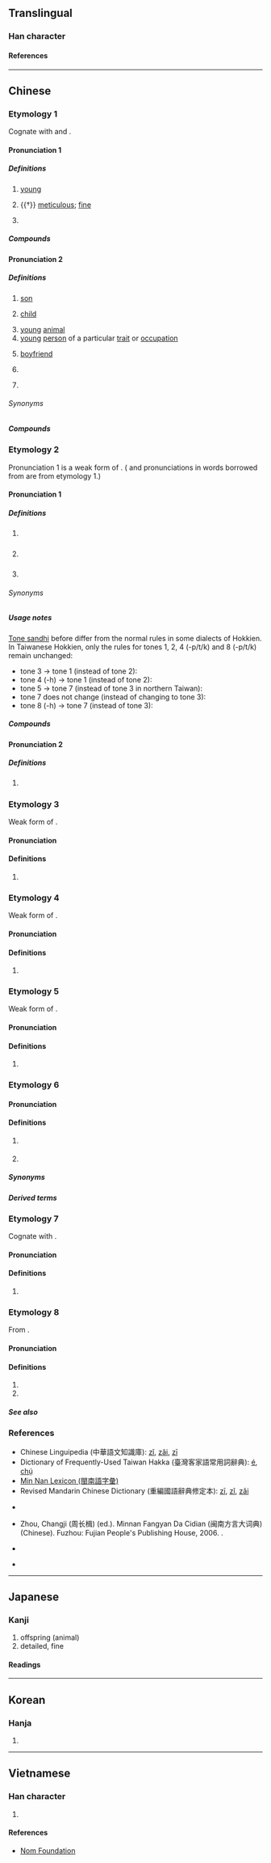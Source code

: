 {{character info/new}}
==Translingual==

===Han character===
{{Han char|rn=9|rad=人|as=03|sn=5|four=27247|canj=OND|ids=⿰亻子}}

====References====
{{Han ref|kx=0092.060|dkj=00367|dj=0195.090|hdz=10115.050|uh=4ED4}}

----

==Chinese==

===Etymology 1===
Cognate with {{och-l|子}} and {{och-l|崽}}.
{{rfv-etym|zh}} <!-- Are all the definitions below of the same etymology? -->

====Pronunciation 1====
{{zh-forms}}
{{zh-pron
|m=zǐ
|c=zi2
|h=pfs=chṳ́
|mn=xm,zz,tw:chú/qz:chír
|w=
|mc=2
|oc=2
|ma=
|cat=a,n
}}

=====Definitions=====
{{zh-hanzi}}

# {{lb|zh|domesticated animals or fowls}} [[young]]
#: {{zh-x|仔雞|chick}}
#: {{zh-alt-inline|子}}
# {{†}} [[meticulous]]; [[fine]]
#: {{zh-x|仔細|careful; meticulous}}
# {{lb|zh|Taiwan}} {{zh-alt-form|籽|seed}}
#: {{zh-x|菜仔 油|rape'''seed''' oil}}

=====Compounds=====
{{zh-der|仔細|仔密}}

====Pronunciation 2====
{{zh-forms|alt=崽}}
{{zh-pron
|m=zǎi
|c=zai2
|c-t=doi2
|h=gd=zai3
|mn=
|w=
|mc=
|oc=
|ma=
|cat=n,suf
}}

=====Definitions=====
{{zh-hanzi}} {{tlb|zh|regional|chiefly|Cantonese|Hakka}}

# [[son]] {{zh-mw|個|c:粒}}
#: {{zh-x|你 個 仔 真係 好 乖。|Your '''son''' is very well-behaved.|C}}
# [[child]]
#: {{zh-x|男仔|boy|C}}
#: {{zh-x|女{neoi5}仔|girl|C}}
# [[young]] [[animal]]
# [[young]] [[person]] of a particular [[trait]] or [[occupation]] {{zh-mw|個}}
#: {{zh-x|肥仔|[[fatty]]|C}}
#: {{zh-x|打{daa2}工仔|young worker|C}}
# {{lb|zh|slang}} [[boyfriend]] {{zh-mw|c:條}}
# {{non-gloss definition|a diminutive suffix}}
#: {{zh-x|凳仔|small stool|C}}
#: {{zh-x|叔仔|brother-in-law (husband's younger brother)|C}}
# {{non-gloss definition|a suffix for single-syllable nouns}}
#: {{zh-x|雀仔|a birdie|C}}

======Synonyms======
{{zh-dial|兒子}}

=====Compounds=====
{{zh-der|仔女|雀仔|男仔|女仔|傻仔|牛仔|肥仔|打仔|豬仔|狗仔|襪仔:mat6 zai2|二五仔|仔牛肉|大圈仔|反骨仔|阿六仔|仔大仔世界}}

===Etymology 2===
{{zh-forms|alt=囝,兒,啊-after name or title,也-after name or title}}
Pronunciation 1 is a weak form of {{zh-l|囝|tr=kiáⁿ, káⁿ}}. ({{etyl|cmn|-}} and {{etyl|yue|-}} pronunciations in words borrowed from {{etyl|nan|-}} are from etymology 1.)

====Pronunciation 1====
{{zh-pron
|m=仔
|c=zai2
|mn=á
|cat=suf
}}

=====Definitions=====
{{zh-hanzi}} {{tlb|zh|chiefly|Min Nan}}

# {{non-gloss definition|a diminutive suffix for nouns, adjectives or quantities}}
#: {{zh-x|囡仔|child|MN}}
#: {{zh-x|小叔仔|brother-in-law (husband's younger brother)|MN}}
#: {{zh-x|勻勻仔|slowly|MN}}
#: {{zh-x|小可仔|a little bit|MN}}
#: {{zh-x|歌仔戲|{{w|Taiwanese opera}}}}
# {{non-gloss definition|a suffix that converts a verb or adjective into a noun}}
#: {{zh-x|抿仔|brush|MN}}
#: {{zh-x|矮仔|shorty|MN}}
# {{non-gloss definition|a suffix placed after a name or title, used endearingly, humorously or pejoratively}}

======Synonyms======
{{zh-dial|子}}

=====Usage notes=====
{{wikipedia|Taiwanese Hokkien#Before the -á suffix|rules for tone sandhi before the '仔' (-á) suffix}}
[[tone sandhi|Tone sandhi]] before {{lang|zh|仔}} differ from the normal rules in some dialects of Hokkien. In Taiwanese Hokkien, only the rules for tones 1, 2, 4 (-p/t/k) and 8 (-p/t/k) remain unchanged:
* tone 3 → tone 1 (instead of tone 2): {{zh-l|印仔|ìn-á}}
* tone 4 (-h) → tone 1 (instead of tone 2): {{zh-l|鴨仔|ah-á}}
* tone 5 → tone 7 (instead of tone 3 in northern Taiwan): {{zh-l|蝦仔|hê-á}}
* tone 7 does not change (instead of changing to tone 3): {{zh-l|帽仔|bō-á}}
* tone 8 (-h) → tone 7 (instead of tone 3): {{zh-l|藥仔|io̍h-á}}

=====Compounds=====
{{zh-der|草仔|草仔粿|芋仔|芋仔冰|三七仔|圓仔湯|尪仔標|歌仔戲|搓圓仔|搓圓仔湯|搖囝仔歌|擔仔麵|水筆仔|泂蛤仔|落翅仔|蚵仔煎|蚵仔|蚵仔麵線|鵝仔:giâ-á|街仔:ke-á|巷仔:hāng-á|邊仔:piⁿ-á|印仔:ìn-á|銀角仔:gîn-kak-á|早起時仔:chá-khí-sî-á|菜市仔:chhài-chhī-á|擔仔:tàⁿ-á|袋仔|店仔:tiàm-á|尪仔:ang-á|阿啄仔:a-tok-á|藥仔:io̍h-á|錶仔:pió-á|麥仔:be̍h-á|襪仔:be̍h-á|罐仔:koàn-á|箱仔:siông-é|煞尾仔囝:soah-bóe-á-kiáⁿ|嬰仔:eⁿ-á|欲暗仔:beh-àm-á|牽猴仔:khan-kâu-á|欲晝仔:beh-tàu-á|諞仙仔:pián-sian-á|匏仔:pû-á|囡仔|矸仔:kan-á|淡薄仔:tām-po̍h-á|煙仔魚:ian-á-hî|柑仔:kam-á}}

====Pronunciation 2====
{{zh-pron
|md=giāng
|mn=xm,zz,tp,kh,tn,tc,hc,yl,km,mg:kiáⁿ/qz,lk,sx,ph:káⁿ
|mn-t=kian2
|cat=n,suf
}}

=====Definitions=====
{{zh-hanzi}}

# {{zh-alt-form|囝|tr=-|dot=,}} {{n-g|especially when used as a suffix.}}

===Etymology 3===
{{zh-forms}}
Weak form of {{zh-l|佮|tr=kah, kap|and}}.

====Pronunciation====
{{zh-pron
|mn=á
|cat=interfix
}}

====Definitions====
{{zh-hanzi}}

# {{lb|zh|Min Nan}} {{non-gloss definition|An interfix placed between two nouns to show the relationship between the two objects.}}
#: {{zh-x|翁仔某|husband '''and''' wife|MN}}

===Etymology 4===
{{zh-forms}}
Weak form of {{zh-l|百|tr=pah|hundred}}.

====Pronunciation====
{{zh-pron
|mn=á
|cat=interfix
}}

====Definitions====
{{zh-hanzi}}

# {{lb|zh|Min Nan}} {{non-gloss definition|An interfix placed between two numbers to denote the value of 100, i.e. x {{lang|zh|仔}} y &#61; 100x + 10y.}}
#: {{zh-x|三-仔-五|three '''hundred''' fifty|MN}}

===Etymology 5===
{{zh-forms}}
Weak form of {{zh-l|旦|tr=tòaⁿ|dawn}}.

====Pronunciation====
{{zh-pron
|mn=á/twr:nà
|cat=interfix
}}

====Definitions====
{{zh-hanzi}}

# {{lb|zh|Min Nan}} {{non-gloss definition|An interfix used limitedly in certain temporal location adverbs.}}
#: {{zh-x|今{kin}仔日|today|MN}}
#: {{zh-x|明{bîn}仔載|tomorrow|MN}}

===Etymology 6===
{{zh-forms|alt=兒,欸}}
{{rfe|zh|From 兒?}}

====Pronunciation====
{{zh-pron
|h=pfs=é;gd=ê3
|h_note=In Northern Sixian, 仔 is pronounced as ''è'' when following the rising (31) and dark entering (2) tones
|cat=suf
}}

====Definitions====
{{zh-hanzi}} {{tlb|zh|Hakka}}

# {{non-gloss definition|a suffix used after nouns}}
#: {{zh-x|樹仔|tree|H}}
# {{non-gloss definition|a suffix that makes a derogatory slur}}
#: {{zh-x|阿山仔|[[Mainlander]]|H}}

=====Synonyms=====
{{zh-dial|子}}

=====Derived terms=====
{{zh-der|藥仔:yo̍k-é|麥仔:ma̍k-é|襪仔:mat-é|樹仔:su-é|阿山仔:â-sân-é|例仔:li-é|信仔:sin-é|倈仔:lai-é|傳仔:chhon-é|兔仔:thu-é|凳仔:ten-é|刷仔:sot-é|包仔:pâu-é|名仔:miàng-é|哪仔:nai-é|啞仔:á-é|塞仔:set-é|外仔:ngoi-é|夾仔:kiap-é|妹仔:moi-é|姪仔:chhṳ̍t-é|孫仔:sûn-é|寮仔:liàu-é|屋仔:vuk-é|屐仔:khia̍k-é|差仔:chhâi-é|巷仔:hong-é|帶仔:tai-é|帽仔:mo-é|弦仔:hièn-é|扇仔:san-é|拖仔:thô-é|插仔:chhap-é|搓仔:chho-é|撐仔:chhang-é|旗仔:khì-é|日仔:ngit-é|星仔:sên-é|李仔:lí-é|杯仔:pî-é|枋仔:piông-é|柑仔:kâm-é|柚仔:yu-é|柿仔:chhṳ-é|栗仔:li̍t-é|桁仔:hàng-é|桃仔:thò-é|桌仔:chok-é|梅仔:mòi-é|梨仔:lì-é|梭仔:sô-é|梯仔:thôi-é|梳仔:sṳ̂-é|棍仔:kun-é|棕仔:chûng-é|椰仔:yà-é|槓仔:kong-é|模仔:mù-é|樣仔:yong-é|橘仔:kit-é|沙仔:sâ-é|漏仔:leu-é|燕仔:yen-é|牌仔:phài-é|狗仔:kiéu-é|猴仔:hèu-é|獅仔:sṳ̂-é|珠仔:chû-é|瓜仔:kôa-é|瓠仔:phù-é|番仔:fân-é|癧仔:li̍t-é|盒仔:ha̍p-é|盤仔:phàn-é|碟仔:thia̍p-é|磚仔:chôn-é|禾仔:vò-é|秤仔:chhṳn-é|秧仔:yông-é|稟仔:pín-é|窟仔:fut-é|竹仔:chuk-é|笛仔:tha̍k-é|筷仔:khoai-é|篦仔:pi-é|簿仔:phû-é|粽仔:chung-é|糕仔:kâu-é|糠仔:hông-é|索仔:sok-é|綢仔:chhù-é|網仔:mióng-é|縫仔:phung-é|羊仔:yòng-é|耙仔:phà-é|腰仔:yêu-é|船仔:sòn-é|艾仔:ngie-é|芋仔:vu-é|苧仔:chhû-é|茄仔:khiò-é|莊仔:chông-é|落仔:lap-é|葉仔:ya̍p-é|蒜仔:son-é|蓋仔:koi-é|蔥仔:chhûng-é|薸仔:phêu-é|藠仔:khiêu-é|虻仔:máng-é|蚊仔:mûn-é|蛄仔:kû-é|蜂仔:phûng-é|蜆仔:hán-é|表仔:péu-é|袋仔:thoi-é|豆仔:theu-é|豬仔:chû-é|貓仔:meu-é|賊仔:chhe̍t-é|車仔:chhâ-é|遮仔:châ-é|金仔:kîm-é|鈕仔:néu-é|鉋仔:phàu-é|鋸仔:ki-é|靴仔:hiô-é|領仔:liâng-é|頭仔:thèu-é|餅仔:piáng-é|鬼仔:kúi-é|魚仔:ǹg-é|鳥仔:tiâu-é|鴨仔:ap-é|鹿仔:lu̍k-é|鼓仔:kú-é|龜仔:kûi-é|𧊅仔:koái-é}}

===Etymology 7===
{{zh-forms}}

Cognate with {{och-l|載|to load; to carry}}.

====Pronunciation====
{{zh-pron
|m=zī
|c=zi1
|h=
|mn=
|w=
|mc=1
|oc=1
|ma=
|cat=
}}

====Definitions====
{{zh-hanzi}}

# {{zh-only used in|仔肩}}

===Etymology 8===
{{zh-forms|alt=之}}
From {{zh-l|*著/着}}.

====Pronunciation====
{{zh-pron
|w=2tsr
|cat=part
}}
{{attention|wuu|toneless?}}

====Definitions====
{{zh-hanzi}} {{tlb|zh|Wu}}

# {{n-g|Used after a verb to indicate [[perfective aspect]] (action completion).}}
# {{n-g|Used at the end of a sentence to indicate a change of state.}}

=====See also=====
{{zh-dial|了}}

===References===
* Chinese Linguipedia (中華語文知識庫): [http://chinese-linguipedia.org/clk/search/%E4%BB%94/79508/177002 zǐ], [http://chinese-linguipedia.org/clk/search/%E4%BB%94/79508/300981 zǎi], [http://chinese-linguipedia.org/clk/search/%E4%BB%94/79508/357642 zī]
* Dictionary of Frequently-Used Taiwan Hakka (臺灣客家語常用詞辭典): [http://hakka.dict.edu.tw/hakkadict/result_detail.jsp?n_no=2618&soundtype=0&sample=%E4%BB%94 é], [http://hakka.dict.edu.tw/hakkadict/result_detail.jsp?n_no=14493&soundtype=0&sample=%E4%BB%94 chṳ́]
* [http://blgjilui.dict.edu.tw/jilui_result.jsp?phrase=%E5%9B%9D Min Nan Lexicon (閩南語字彙)]
* Revised Mandarin Chinese Dictionary (重編國語辭典修定本): [http://dict.revised.moe.edu.tw/cgi-bin/newDict/dict.sh?cond=%5E%A5J%24&pieceLen=50&fld=1&cat=&ukey=-1130347409&serial=2&recNo=0&op=f&imgFont=1 zī], [http://dict.revised.moe.edu.tw/cgi-bin/newDict/dict.sh?cond=%5E%A5J%24&pieceLen=50&fld=1&cat=&ukey=-1130347409&serial=2&recNo=1&op=f&imgFont=1 zǐ], [http://dict.revised.moe.edu.tw/cgi-bin/newDict/dict.sh?cond=%5E%A5J%24&pieceLen=50&fld=1&cat=&ukey=-1130347409&serial=2&recNo=2&op=f&imgFont=1 zǎi]
* {{qualifier|Min Nan}} {{thcwd|1310}}
* {{qualifier|Min Nan}} Zhou, Changji (周长楫) (ed.). Minnan Fangyan Da Cidian (闽南方言大词典) (Chinese). Fuzhou: Fujian People's Publishing House, 2006. {{ISBN|7-211-03896-9}}.
* {{qualifier|Min Nan}} {{thcwda|267}}
* {{qualifier|Min Nan}} {{thcwda|317}}

----

==Japanese==

===Kanji===
{{ja-kanji|grade=|rs=人03}}

# offspring (animal)
# detailed, fine

====Readings====
{{ja-readings
|goon=し
|kanon=し
|kun=た-える, こ-
}}

----

==Korean==

===Hanja===
{{ko-hanja|자}}

# {{rfdef|ko|sort=人03}}

----

==Vietnamese==

===Han character===
{{vi-readings|reading=[[tử]], [[tể]]|rs=人03}}

# {{rfdef|vi|sort=人03}}

====References====
* [http://nomfoundation.org/common/nom_details.php?codepoint=4ed4 Nom Foundation]